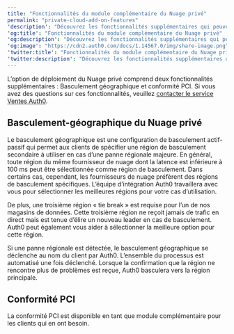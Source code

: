 ---
title: "Fonctionnalités du module complémentaire du Nuage privé"
permalink: "private-cloud-add-on-features"
'description': "Découvrez les fonctionnalités supplémentaires qui peuvent compléter votre déploiement du Nuage privé Auth0."
'og:title': "Fonctionnalités du module complémentaire du Nuage privé"
'og:description': "Découvrez les fonctionnalités supplémentaires qui peuvent compléter votre déploiement du Nuage privé Auth0."
'og:image': "https://cdn2.auth0.com/docs/1.14567.0/img/share-image.png"
'twitter:title': "Fonctionnalités du module complémentaire du Nuage privé"
'twitter:description': "Découvrez les fonctionnalités supplémentaires qui peuvent compléter votre déploiement du Nuage privé Auth0."
---

L’option de déploiement du Nuage privé comprend deux fonctionnalités supplémentaires : Basculement géographique et conformité PCI. Si vous avez des questions sur ces fonctionnalités, veuillez [contacter le service Ventes Auth0](https://auth0.com/get-started?place=documentation%20post&type=link&text=contact%20auth0%20sales).

## Basculement-géographique du Nuage privé

Le basculement géographique est une configuration de basculement actif-passif qui permet aux clients de spécifier une région de basculement secondaire à utiliser en cas d’une panne régionale majeure. En général, toute région du même fournisseur de nuage dont la latence est inférieure à 100 ms peut être sélectionnée comme région de basculement. Dans certains cas, cependant, les fournisseurs de nuage préfèrent des régions de basculement spécifiques. L’équipe d’intégration Auth0 travaillera avec vous pour sélectionner les meilleures régions pour votre cas d’utilisation.

De plus, une troisième région « tie break » est requise pour l’un de nos magasins de données. Cette troisième région ne reçoit jamais de trafic en direct mais est tenue d’élire un nouveau leader en cas de basculement. Auth0 peut également vous aider à sélectionner la meilleure option pour cette région.

Si une panne régionale est détectée, le basculement géographique se déclenche au nom du client par Auth0. L’ensemble du processus est automatisé une fois déclenché. Lorsque la confirmation que la région ne rencontre plus de problèmes est reçue, Auth0 basculera vers la région principale.

## Conformité PCI

La conformité PCI est disponible en tant que module complémentaire pour les clients qui en ont besoin.